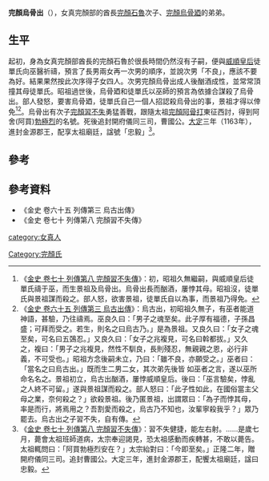 '''完顏烏骨出'''（{{bd|？||？||catIdx=y}}），女真完顏部的酋長[[完顏石魯|完顏石魯]]次子、[[烏骨廼|完顏烏骨廼]]的弟弟。

==生平==
起初，身為女真完顏部酋長的完顏石魯於很長時間仍然沒有子嗣，便與[[威順皇后|威順皇后]]徒單氏向巫醫祈禱，預言了長男兩女再一次男的順序，並說次男「不良」，應該不要為好。結果果然按此次序得子女四人。次男完顏烏骨出成人後酗酒成性，並常常頂撞其母徒單氏。昭祖過世後，烏骨廼和徒單氏以巫師的預言為依據合謀殺了烏骨出。部人發怒，要害烏骨廼，徒單氏自己一個人招認殺烏骨出的事，景祖才得以倖免<ref>《[[s:金史/卷70|金史 卷七十 列傳第八 完顏習不失傳]]》：初，昭祖久無繼嗣，與威順皇后徒單氏禱于巫，而生景祖及烏骨出。烏骨出長而酗酒，屢悖其母。昭祖沒，徒單氏與景祖謀而殺之。部人怒，欲害景祖，徒單氏自以為事，而景祖乃得免。</ref><ref>《[[s:金史/卷65|金史 卷六十五 列傳第三 烏古出傳]]》：烏古出，初昭祖久無子，有巫者能道神語，甚驗，乃往禱焉。巫良久曰：「男子之魂至矣。此子厚有福德，子孫昌盛；可拜而受之。若生，則名之曰烏古乃。」是為景祖。又良久曰：「女子之魂至矣，可名曰五鵶忍。」又良久曰：「女子之兆複見，可名曰斡都拔。」又久之，複曰：「男子之兆複見，然性不馴良，長則殘忍，無親親之恩，必行非義，不可受也。」昭祖方念後嗣未立，乃曰：「雖不良，亦願受之。」巫者曰：「當名之曰烏古出。」既而生二男二女，其次弟先後皆 如巫者之言，遂以巫所命名名之。景祖初立，烏古出酗酒，屢悖威順皇后。後曰：「巫言驗矣，悖亂之人終不可留。」遂與景祖謀而殺之。部人怒曰：「此子性如此，在國俗當主父母之業，奈何殺之？」欲殺景祖。後乃匿景祖，出謂眾曰：「為子而悖其母，率是而行，將焉用之？吾割愛而殺之，烏古乃不知也，汝輩寧殺我乎？」眾乃罷去。烏古出之子習不失，自有傳。</ref>。烏骨出有次子[[完顏習不失|完顏習不失]]勇猛善戰，跟隨太祖[[完顏阿骨打|完顏阿骨打]]東征西討，得到阿舍(阿買)[[勃極烈|勃極烈]]的名號。死後追封開府儀同三司，曹國公。[[大定_(金朝)|大定]]三年（1163年），進封金源郡王，配享太祖廟廷，諡號「忠毅」<ref>《[[s:金史/卷70|金史 卷七十 列傳第八 完顏習不失傳]]》：習不失健捷，能左右射。……是歲七月，薨會太祖班師道病，太宗奉迎謁見，恐太祖感動而疾轉甚，不敢以薨告。太祖輒問曰：「阿買勃極烈安在？」太宗紿對曰：「今即至矣。」正隆二年，贈開府儀同三司。追封曹國公。大定三年，進封金源郡王，配饗太祖廟廷，諡曰忠毅。</ref>。

== 參考 ==
{{REFLIST|2}}

== 參考資料 ==
*《金史 卷六十五 列傳第三 烏古出傳》
*《金史 卷七十 列傳第八 完顏習不失傳》

[[category:女真人|category:女真人]]
[[Category:完顏氏|Category:完顏氏]]